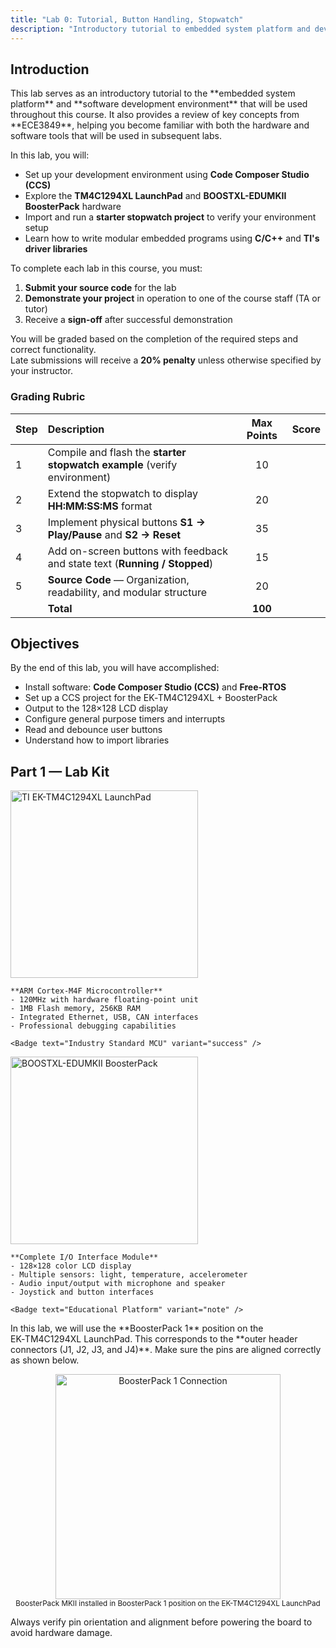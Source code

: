 ```yaml
---
title: "Lab 0: Tutorial, Button Handling, Stopwatch"
description: "Introductory tutorial to embedded system platform and development environment"
---
```



## Introduction

<Aside type="note" title="Purpose">
This lab serves as an introductory tutorial to the **embedded system platform** and **software development environment** that will be used throughout this course. It also provides a review of key concepts from **ECE3849**, helping you become familiar with both the hardware and software tools that will be used in subsequent labs.
</Aside>

In this lab, you will:
- Set up your development environment using **Code Composer Studio (CCS)**
- Explore the **TM4C1294XL LaunchPad** and **BOOSTXL-EDUMKII BoosterPack** hardware
- Import and run a **starter stopwatch project** to verify your environment setup
- Learn how to write modular embedded programs using **C/C++** and **TI's driver libraries**

<Aside type="caution" title="Lab Requirements"></Aside>
To complete each lab in this course, you must:
<Steps>

1. **Submit your source code** for the lab
2. **Demonstrate your project** in operation to one of the course staff (TA or tutor)  
3. Receive a **sign-off** after successful demonstration
</Steps>

You will be graded based on the completion of the required steps and correct functionality.  
Late submissions will receive a **20% penalty** unless otherwise specified by your instructor.

### <span style="display: inline-flex; align-items: center;"><Icon name="document" />  Grading Rubric</span>
| Step | Description | Max Points | Score |
|:-----|:-------------|:-----------:|:------:|
| 1 | Compile and flash the **starter stopwatch example** (verify environment) | 10 |   |
| 2 | Extend the stopwatch to display **HH:MM:SS:MS** format | 20 |   |
| 3 | Implement physical buttons **S1 → Play/Pause** and **S2 → Reset** | 35 |   |
| 4 | Add on-screen buttons with feedback and state text (**Running / Stopped**) | 15 |   |
| 5 | **Source Code** — Organization, readability, and modular structure | 20 |   |
|   | **Total** | **100** |   |

## Objectives

By the end of this lab, you will have accomplished:

* Install software: **Code Composer Studio (CCS)** and **Free-RTOS**
* Set up a CCS project for the EK‑TM4C1294XL + BoosterPack
* Output to the 128×128 LCD display
* Configure general purpose timers and interrupts
* Read and debounce user buttons
* Understand how to import libraries


## Part 1 — Lab Kit

<CardGrid>
  <Card title="TI EK-TM4C1294XL LaunchPad" icon="laptop">
    <img src="https://hackmd.io/_uploads/H1DF3MNClg.jpg" alt="TI EK-TM4C1294XL LaunchPad" width="300" />
    
    **ARM Cortex-M4F Microcontroller**
    - 120MHz with hardware floating-point unit
    - 1MB Flash memory, 256KB RAM
    - Integrated Ethernet, USB, CAN interfaces
    - Professional debugging capabilities
    
    <Badge text="Industry Standard MCU" variant="success" />
  </Card>
  
  <Card title="BOOSTXL-EDUMKII BoosterPack" icon="puzzle">
    <img src="https://hackmd.io/_uploads/H1SmaGECgx.jpg" alt="BOOSTXL-EDUMKII BoosterPack" width="300" />
    
    **Complete I/O Interface Module**
    - 128×128 color LCD display
    - Multiple sensors: light, temperature, accelerometer
    - Audio input/output with microphone and speaker
    - Joystick and button interfaces
    
    <Badge text="Educational Platform" variant="note" />
  </Card>
</CardGrid>

<Aside type="tip" title="Connection Note">
In this lab, we will use the **BoosterPack 1** position on the EK‑TM4C1294XL LaunchPad.
This corresponds to the **outer header connectors (J1, J2, J3, and J4)**. Make sure the pins are aligned correctly as shown below.
</Aside>

<p align="center">
  <img src="https://hackmd.io/_uploads/B1eaRzNRee.png" alt="BoosterPack 1 Connection" width="360" />
  <br />
  <sub>BoosterPack MKII installed in BoosterPack 1 position on the EK-TM4C1294XL LaunchPad</sub>
</p>

<Aside type="danger">Always verify pin orientation and alignment before powering the board to avoid hardware damage.</Aside>
